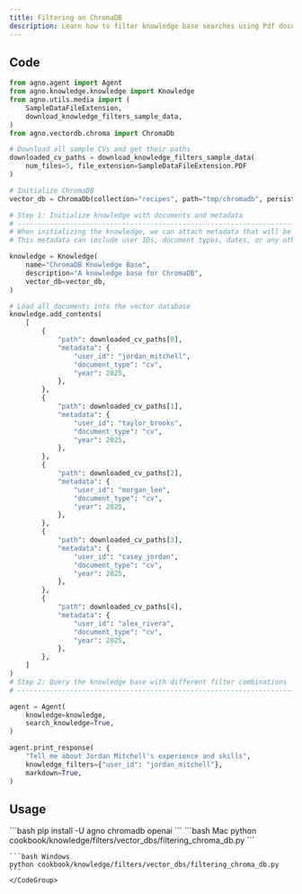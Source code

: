```yaml
---
title: Filtering on ChromaDB
description: Learn how to filter knowledge base searches using Pdf documents with user-specific metadata in ChromaDB.
---
```


## Code

```python
from agno.agent import Agent
from agno.knowledge.knowledge import Knowledge
from agno.utils.media import (
    SampleDataFileExtension,
    download_knowledge_filters_sample_data,
)
from agno.vectordb.chroma import ChromaDb

# Download all sample CVs and get their paths
downloaded_cv_paths = download_knowledge_filters_sample_data(
    num_files=5, file_extension=SampleDataFileExtension.PDF
)

# Initialize ChromaDB
vector_db = ChromaDb(collection="recipes", path="tmp/chromadb", persistent_client=True)

# Step 1: Initialize knowledge with documents and metadata
# ------------------------------------------------------------------------------
# When initializing the knowledge, we can attach metadata that will be used for filtering
# This metadata can include user IDs, document types, dates, or any other attributes

knowledge = Knowledge(
    name="ChromaDB Knowledge Base",
    description="A knowledge base for ChromaDB",
    vector_db=vector_db,
)

# Load all documents into the vector database
knowledge.add_contents(
    [
        {
            "path": downloaded_cv_paths[0],
            "metadata": {
                "user_id": "jordan_mitchell",
                "document_type": "cv",
                "year": 2025,
            },
        },
        {
            "path": downloaded_cv_paths[1],
            "metadata": {
                "user_id": "taylor_brooks",
                "document_type": "cv",
                "year": 2025,
            },
        },
        {
            "path": downloaded_cv_paths[2],
            "metadata": {
                "user_id": "morgan_lee",
                "document_type": "cv",
                "year": 2025,
            },
        },
        {
            "path": downloaded_cv_paths[3],
            "metadata": {
                "user_id": "casey_jordan",
                "document_type": "cv",
                "year": 2025,
            },
        },
        {
            "path": downloaded_cv_paths[4],
            "metadata": {
                "user_id": "alex_rivera",
                "document_type": "cv",
                "year": 2025,
            },
        },
    ]
)
# Step 2: Query the knowledge base with different filter combinations
# ------------------------------------------------------------------------------

agent = Agent(
    knowledge=knowledge,
    search_knowledge=True,
)

agent.print_response(
    "Tell me about Jordan Mitchell's experience and skills",
    knowledge_filters={"user_id": "jordan_mitchell"},
    markdown=True,
)

```

## Usage

<Steps>
  <Step title="Install libraries">
    ```bash
    pip install -U agno chromadb openai
    ```
  </Step>

  <Step title="Run the example">
    <CodeGroup>
    ```bash Mac
    python cookbook/knowledge/filters/vector_dbs/filtering_chroma_db.py
    ```

    ```bash Windows
    python cookbook/knowledge/filters/vector_dbs/filtering_chroma_db.py 
    ```
    </CodeGroup>
  </Step>
</Steps>